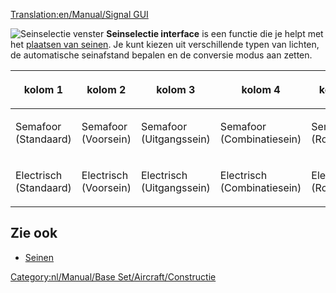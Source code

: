 [[Translation:en/Manual/Signal GUI]]

[[File:nl/Manual/Seinkeuze 1.png|frame|right|Seinselectie venster]]
'''Seinselectie interface''' is een functie die je helpt met het [[nl/Manual/Seinen plaatsen|plaatsen van seinen]]. Je kunt kiezen uit verschillende typen van lichten, de automatische seinafstand bepalen en de conversie modus aan zetten.

{|
!kolom 1!!kolom 2!!kolom 3!!kolom 4!!kolom 5!!kolom 6!!kolom 7
|-
|Semafoor <br>(Standaard)
|Semafoor <br>(Voorsein)
|Semafoor <br>(Uitgangssein)
|Semafoor <br>(Combinatiesein)
|Semafoor <br>(Routesein)
|Semafoor <br>(Eenrichtingsroutesein)
|Converteer sein
|-
|Electrisch <br>(Standaard)||Electrisch <br>(Voorsein)||Electrisch <br>(Uitgangssein)||Electrisch <br>(Combinatiesein)
|Electrisch <br>(Routesein)
|Electrisch <br>(Eenrichtingsroutesein)
|Automatische seindichtheid
|}



==Zie ook==
*[[nl/Manual/Seinen|Seinen]]

[[Category:nl/Manual/Base Set/Aircraft/Constructie]]